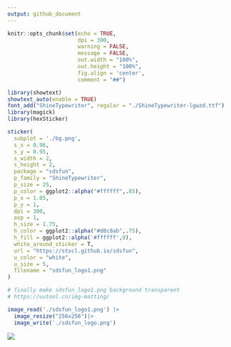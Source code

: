 ```yaml
---
output: github_document
---
```


```r
knitr::opts_chunk$set(echo = TRUE,
                      dpi = 300,
                      warning = FALSE,
                      message = FALSE,
                      out.width = "100%",
                      out.height = "100%",
                      fig.align = 'center',
                      comment = "##")
```

```r
library(showtext)
showtext_auto(enable = TRUE)
font_add("ShineTypewriter", regular = "./ShineTypewriter-lgwzd.ttf")
library(magick)
library(hexSticker)

sticker(
  subplot = './bg.png',
  s_x = 0.96,
  s_y = 0.95,
  s_width = 2,
  s_height = 2,
  package = "sdsfun",
  p_family = "ShineTypewriter",
  p_size = 25,
  p_color = ggplot2::alpha("#ffffff",.85),
  p_x = 1.05,
  p_y = 1,
  dpi = 300,
  asp = 1,
  h_size = 1.75,
  h_color = ggplot2::alpha("#d8c8ab",.75),
  h_fill = ggplot2::alpha('#ffffff',0),
  white_around_sticker = T,
  url = "https://stscl.github.io/sdsfun",
  u_color = "white",
  u_size = 5,
  filename = "sdsfun_logo1.png"
)

# finally make sdsfun_logo1.png background transparent
# https://uutool.cn/img-matting/

image_read('./sdsfun_logo1.png') |> 
  image_resize("256x256")|> 
  image_write('./sdsfun_logo.png')
```


![](./sdsfun_logo.png)